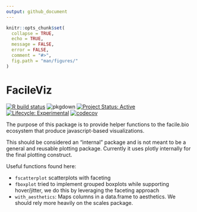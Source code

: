 ```yaml
---
output: github_document
---
```


<!-- README.md is generated from README.Rmd. Please edit that file -->

```r
knitr::opts_chunk$set(
  collapse = TRUE,
  echo = TRUE,
  message = FALSE,
  error = FALSE,
  comment = "#>",
  fig.path = "man/figures/"
)
```

# FacileViz

<!-- badges: start -->
[![R build status](https://github.com/facilebio/FacileViz/workflows/R-CMD-check/badge.svg)](https://github.com/facilebio/FacileViz/actions)
![pkgdown](https://github.com/facilebio/FacileViz/workflows/pkgdown/badge.svg)
[![Project Status: Active](https://www.repostatus.org/badges/latest/active.svg)](https://www.repostatus.org/#active)
[![Lifecycle: Experimental](https://img.shields.io/badge/lifecycle-experimental-blue.svg)](https://www.tidyverse.org/lifecycle/#experimental)
[![codecov](https://codecov.io/gh/facilebio/FacileViz/branch/master/graph/badge.svg)](https://codecov.io/gh/facilebio/FacileViz)
<!-- badges: end -->

The purpose of this package is to provide helper functions to the facile.bio
ecosystem that produce javascript-based visualizations.

This should be considered an "internal" package and is not meant to be a general
and reusable plotting package. Currently it uses plotly internally for the
final plotting construct.

Useful functions found here:

* `fscatterplot` scatterplots with faceting
* `fboxplot` tried to implement grouped boxplots while supporting hover/jitter,
  we do this by leveraging the faceting approach
* `with_aesthetics`: Maps columns in a data.frame to aesthetics. We should rely
   more heavily on the scales package.

